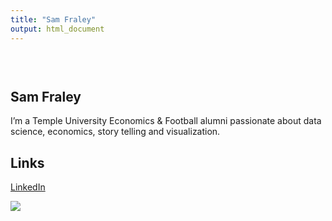 ```yaml
---
title: "Sam Fraley"
output: html_document
---
```


<style type="text/css">
.title {
  display: none;
}

#getting-started img {
  margin-right: 10px;
}

</style>

<div class="row" style="padding-top: 30px;">
<div class="col-sm-6">

# **Sam Fraley**

I'm a Temple University Economics & Football alumni passionate about data science, economics, story telling and visualization.

## Links
 [LinkedIn](https://www.linkedin.com/in/sam-fraley-4a6681166/e)


</div>
<div class="col-sm-6">

<a href = "https://samfraley.github.io">
![](images/AGE1.png)
</a>
</div>

